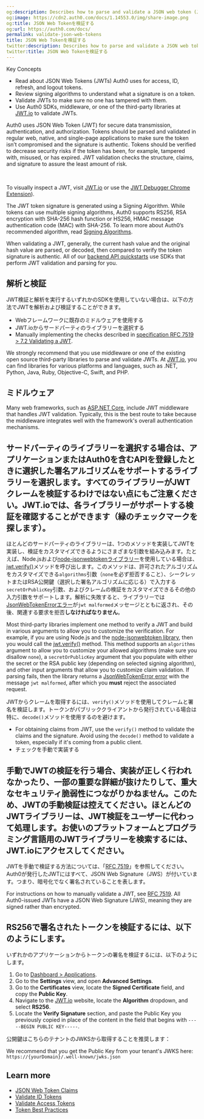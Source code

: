 ```yaml
---
og:description: Describes how to parse and validate a JSON web token (JWT).
og:image: https://cdn2.auth0.com/docs/1.14553.0/img/share-image.png
og:title: JSON Web Tokenを検証する
og:url: https://auth0.com/docs/
permalink: validate-json-web-tokens
title: JSON Web Tokenを検証する
twitter:description: Describes how to parse and validate a JSON web token (JWT).
twitter:title: JSON Web Tokenを検証する
---
```


<Card title="Overview">

Key Concepts

* Read about JSON Web Tokens (JWTs) Auth0 uses for access, ID, refresh, and logout tokens.
* Review signing algorithms to understand what a signature is on a token.
* Validate JWTs to make sure no one has tampered with them.
* Use Auth0 SDKs, middleware, or one of the third-party libraries at [JWT.io](https://jwt.io/?_gl=1*arqbp6*rollup_ga*MTI5MzkwNDYxOC4xNjQ0MjUyMTYx*rollup_ga_F1G3E656YZ*MTY1MDA0NDA3Ni4xMjkuMS4xNjUwMDQ0MDg1LjUx&_ga=2.167965921.1971874740.1649687281-1293904618.1644252161#libraries-io) to validate JWTs.

</Card>

Auth0 uses <Tooltip tip="JSON Web Token (JWT): Standard ID Token format (and often Access Token format) used to represent claims securely between two parties." cta="View Glossary" href="/docs/glossary?term=JSON+Web+Token+%28JWT%29">JSON Web Token (JWT)</Tooltip> for secure data transmission, authentication, and authorization. Tokens should be parsed and validated in regular web, native, and single-page applications to make sure the token isn’t compromised and the signature is authentic. Tokens should be verified to decrease security risks if the token has been, for example, tampered with, misused, or has expired. <Tooltip tip="JSON Web Token (JWT): Standard ID Token format (and often Access Token format) used to represent claims securely between two parties." cta="View Glossary" href="/docs/glossary?term=JWT">JWT</Tooltip> validation checks the structure, claims, and signature to assure the least amount of risk.

﻿

<Callout icon="file-lines" color="#0EA5E9" iconType="regular">

To visually inspect a JWT, visit [JWT.io](https://jwt.io/) or use the [JWT Debugger Chrome Extension](https://chrome.google.com/webstore/detail/jwt-debugger/ppmmlchacdbknfphdeafcbmklcghghmd?hl=en)).

</Callout>

The JWT token signature is generated using a <Tooltip tip="Signing Algorithm: Algorithm used to digitally sign tokens to ensure the token has not been tampered with." cta="View Glossary" href="/docs/glossary?term=Signing+Algorithm">Signing Algorithm</Tooltip>. While tokens can use multiple <Tooltip tip="Signing Algorithm: Algorithm used to digitally sign tokens to ensure the token has not been tampered with." cta="View Glossary" href="/docs/glossary?term=signing+algorithms">signing algorithms</Tooltip>, Auth0 supports RS256, RSA encryption with SHA-256 hash function or HS256, HMAC message authentication code (MAC) with SHA-256. To learn more about Auth0’s recommended algorithm, read [Signing Algorithms](/docs/get-started/applications/signing-algorithms).

When validating a JWT, generally, the current hash value and the original hash value are parsed, or decoded, then compared to verify the token signature is authentic. All of our [backend API quickstarts](/docs/quickstart/backend) use SDKs that perform JWT validation and parsing for you.

## 解析と検証

JWT検証と解析を実行するいずれかのSDKを使用していない場合は、以下の方法でJWTを解析および検証することができます。

* Webフレームワークに既存のミドルウェアを使用する
* JWT.ioからサードパーティのライブラリーを選択する
* Manually implementing the checks described in [specification RFC 7519 > 7.2 Validating a JWT](https://tools.ietf.org/html/rfc7519#section-7.2).

We strongly recommend that you use middleware or one of the existing open source third-party libraries to parse and validate JWTs. At [JWT.io](https://jwt.io/#libraries-io), you can find libraries for various platforms and languages, such as .NET, Python, Java, Ruby, Objective-C, Swift, and PHP.

## ミドルウェア

Many web frameworks, such as [ASP.NET Core](/docs/quickstart/backend/aspnet-core-webapi), include JWT middleware that handles JWT validation. Typically, this is the best route to take because the middleware integrates well with the framework's overall authentication mechanisms.

## サードパーティのライブラリーを選択する場合は、アプリケーションまたはAuth0を含むAPIを登録したときに選択した署名アルゴリズムをサポートするライブラリーを選択します。すべてのライブラリーがJWTクレームを検証するわけではない点にもご注意ください。JWT.ioでは、各ライブラリーがサポートする検証を確認することができます（緑のチェックマークを探します）。

ほとんどのサードパーティのライブラリーは、1つのメソッドを実装してJWTを実装し、検証をカスタマイズできるようにさまざまな引数を組み込みます。たとえば、Node.jsおよび[node-jsonwebtokenライブラリー]()を使用している場合は、[jwt.verify()]()メソッドを呼び出します。このメソッドは、許可されたアルゴリズムをカスタマイズできる`algorithms`引数（`none`を必ず拒否すること）、シークレットまたはRSA公開鍵（選択した署名アルゴリズムに応じる）で入力する`secretOrPublicKey`引数、およびクレームの検証をカスタマイズできるその他の入力引数をサポートします。解析に失敗すると、ライブラリーでは[JsonWebTokenErrorエラー]()が`jwt malformed`メッセージとともに返され、その後、関連する要求を拒否**しなければなりません**。

Most third-party libraries implement one method to verify a JWT and build in various arguments to allow you to customize the verification. For example, if you are using Node.js and the [node-jsonwebtoken library](https://github.com/auth0/node-jsonwebtoken), then you would call the [jwt.verify()](https://github.com/auth0/node-jsonwebtoken#jwtverifytoken-secretorpublickey-options-callback) method. This method supports an `algorithms` argument to allow you to customize your allowed algorithms (make sure you disallow `none`), a `secretOrPublicKey` argument that you populate with either the secret or the RSA public key (depending on selected signing algorithm), and other input arguments that allow you to customize claim validation. If parsing fails, then the library returns a [JsonWebTokenError error](https://github.com/auth0/node-jsonwebtoken#jsonwebtokenerror) with the message `jwt malformed`, after which you **must** reject the associated request.

JWTからクレームを取得するには、`verify()`メソッドを使用してクレームと署名を検証します。トークンがパブリッククライアントから発行されている場合は特に、`decode()`メソッドを使用するのを避けます。

* For obtaining claims from JWT, use the `verify()` method to validate the claims and the signature. Avoid using the `decode()` method to validate a token, especially if it's coming from a <Tooltip tip="Public Client: Client (application) that cannot hold credentials securely. Examples include a native desktop or mobile application and a JavaScript-based client-side web application (such as a single-page app (SPA))." cta="View Glossary" href="/docs/glossary?term=public+client">public client</Tooltip>.
* チェックを手動で実装する

## 手動でJWTの検証を行う場合、実装が正しく行われなかったり、一部の重要な詳細が抜けたりして、重大なセキュリティ脆弱性につながりかねません。このため、JWTの手動検証は控えてください。ほとんどのJWTライブラリーは、JWT検証をユーザーに代わって処理します。お使いのプラットフォームとプログラミング言語用のJWTライブラリーを検索するには、JWT.ioにアクセスしてください。

JWTを手動で検証する方法については、「[RFC 7519]()」を参照してください。Auth0が発行したJWTにはすべて、JSON Web Signature（JWS）が付いています。つまり、暗号化でなく署名されていることを表します。

For instructions on how to manually validate a JWT, see [RFC 7519](https://tools.ietf.org/html/rfc7519#section-7.2). All Auth0-issued JWTs have a JSON Web Signature (JWS), meaning they are signed rather than encrypted.

## RS256で署名されたトークンを検証するには、以下のようにします。

いずれかのアプリケーションからトークンの署名を検証するには、以下のようにします。

1. Go to [Dashboard > Applications](https://manage.auth0.com/#/applications).
2. Go to the **Settings** view, and open **Advanced Settings**.
3. Go to the **Certificates** view, locate the **Signed Certificate** field, and copy the **Public Key**.
4. Navigate to the [JWT.io](https://jwt.io/) website, locate the **Algorithm** dropdown, and select **RS256**.
5. Locate the **Verify Signature** section, and paste the Public Key you previously copied in place of the content in the field that begins with `-----BEGIN PUBLIC KEY-----`.

公開鍵はこちらのテナントのJWKSから取得することを推奨します：

We recommend that you get the Public Key from your tenant's JWKS here:
`https://{yourDomain}/.well-known/jwks.json`

## Learn more

* [JSON Web Token Claims](/docs/secure/tokens/json-web-tokens/json-web-token-claims)
* [Validate ID Tokens](/docs/secure/tokens/id-tokens/validate-id-tokens)
* [Validate Access Tokens](/docs/secure/tokens/access-tokens/validate-access-tokens)
* [Token Best Practices](/docs/secure/tokens/token-best-practices)